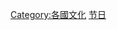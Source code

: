 {{Categories by country|nocat}}
{{Commonscat|Festivals by country}}

[[Category:各國文化|Category:各國文化]]
[[Category:节日|]]